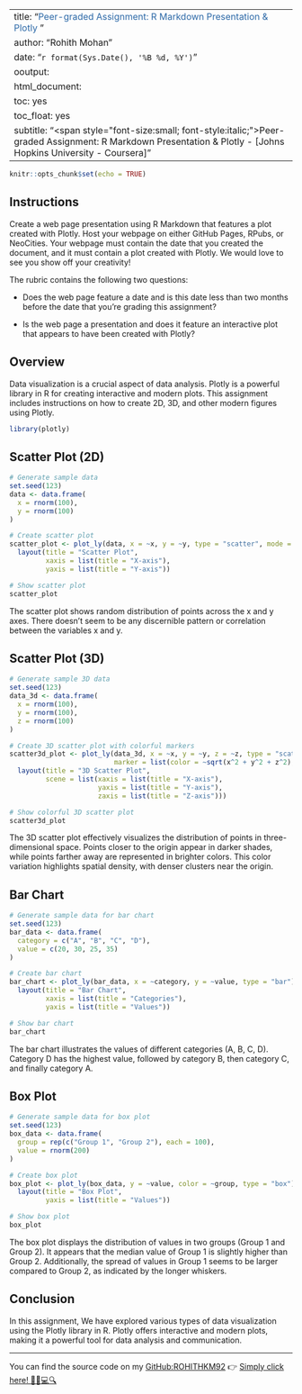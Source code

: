 
---
title: "<span style='color:#2E6AA8;'>Peer-graded Assignment: R Markdown Presentation & Plotly </span>"
author: "Rohith Mohan"
date: "`r format(Sys.Date(), '%B %d, %Y')`"
ooutput:
  html_document:
    toc: yes
    toc_float: yes
subtitle: "<span style=\"font-size:small; font-style:italic;\">Peer-graded Assignment: R Markdown Presentation & Plotly - [Johns Hopkins University - Coursera]</span>"
---


```{r setup, include=FALSE}
knitr::opts_chunk$set(echo = TRUE)
```


## Instructions

Create a web page presentation using R Markdown that features a plot created with Plotly. Host your webpage on either GitHub Pages, RPubs, or NeoCities. Your webpage must contain the date that you created the document, and it must contain a plot created with Plotly. We would love to see you show off your creativity!

The rubric contains the following two questions:

*  Does the web page feature a date and is this date less than two months before the date that          you’re     grading this assignment?
  
*  Is the web page a presentation and does it feature an interactive plot that appears to have been     created with Plotly?


## Overview
Data visualization is a crucial aspect of data analysis. Plotly is a powerful library in R for creating interactive and modern plots. This assignment includes instructions on how to create 2D, 3D, and other modern figures using Plotly.


```{r warning=FALSE, error=FALSE, message=FALSE}
library(plotly)
```

## Scatter Plot (2D)

```{r warning=FALSE, error=FALSE}
# Generate sample data
set.seed(123)
data <- data.frame(
  x = rnorm(100),
  y = rnorm(100)
)

# Create scatter plot
scatter_plot <- plot_ly(data, x = ~x, y = ~y, type = "scatter", mode = "markers") %>%
  layout(title = "Scatter Plot",
         xaxis = list(title = "X-axis"),
         yaxis = list(title = "Y-axis"))

# Show scatter plot
scatter_plot
```

The scatter plot shows random distribution of points across the x and y axes. There doesn't seem to be any discernible pattern or correlation between the variables x and y.

## Scatter Plot (3D)

```{r warning=FALSE, error=FALSE}
# Generate sample 3D data
set.seed(123)
data_3d <- data.frame(
  x = rnorm(100),
  y = rnorm(100),
  z = rnorm(100)
)

# Create 3D scatter plot with colorful markers
scatter3d_plot <- plot_ly(data_3d, x = ~x, y = ~y, z = ~z, type = "scatter3d", mode = "markers",
                          marker = list(color = ~sqrt(x^2 + y^2 + z^2), colorscale = "Viridis")) %>%
  layout(title = "3D Scatter Plot",
         scene = list(xaxis = list(title = "X-axis"),
                      yaxis = list(title = "Y-axis"),
                      zaxis = list(title = "Z-axis")))

# Show colorful 3D scatter plot
scatter3d_plot
```

The 3D scatter plot effectively visualizes the distribution of points in three-dimensional space. Points closer to the origin appear in darker shades, while points farther away are represented in brighter colors. This color variation highlights spatial density, with denser clusters near the origin.

## Bar Chart
```{r warning=FALSE, error=FALSE}
# Generate sample data for bar chart
set.seed(123)
bar_data <- data.frame(
  category = c("A", "B", "C", "D"),
  value = c(20, 30, 25, 35)
)

# Create bar chart
bar_chart <- plot_ly(bar_data, x = ~category, y = ~value, type = "bar") %>%
  layout(title = "Bar Chart",
         xaxis = list(title = "Categories"),
         yaxis = list(title = "Values"))

# Show bar chart
bar_chart
```

The bar chart illustrates the values of different categories (A, B, C, D). Category D has the highest value, followed by category B, then category C, and finally category A.


## Box Plot
```{r warning=FALSE, error=FALSE}
# Generate sample data for box plot
set.seed(123)
box_data <- data.frame(
  group = rep(c("Group 1", "Group 2"), each = 100),
  value = rnorm(200)
)

# Create box plot
box_plot <- plot_ly(box_data, y = ~value, color = ~group, type = "box") %>%
  layout(title = "Box Plot",
         yaxis = list(title = "Values"))

# Show box plot
box_plot
```

The box plot displays the distribution of values in two groups (Group 1 and Group 2). It appears that the median value of Group 1 is slightly higher than Group 2. Additionally, the spread of values in Group 1 seems to be larger compared to Group 2, as indicated by the longer whiskers.


## Conclusion
In this assignment, We have explored various types of data visualization using the Plotly library in R. Plotly offers interactive and modern plots, making it a powerful tool for data analysis and communication.


















---
You can find the source code on my [GitHub:ROHITHKM92](https://github.com/ROHITHKM92/Coursera/tree/main/Developing_Data_Products/Week_3) 👉 [ Simply click here! 🚀🌟💻🔍](https://github.com/ROHITHKM92/Coursera/tree/main/Developing_Data_Products/Week_3)

 

